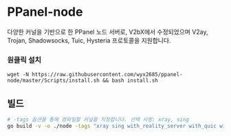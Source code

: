 # PPanel-node

다양한 커널을 기반으로 한 PPanel 노드 서버로, V2bX에서 수정되었으며 V2ay, Trojan, Shadowsocks, Tuic, Hysteria 프로토콜을 지원합니다.

### 원클릭 설치

```
wget -N https://raw.githubusercontent.com/wyx2685/ppanel-node/master/Scripts/install.sh && bash install.sh
```

## 빌드

```bash
# -tags 옵션을 통해 컴파일할 커널을 지정합니다. 선택 사항: xray, sing
go build -v -o ./node -tags "xray sing with_reality_server with_quic with_grpc with_utls with_wireguard with_acme" -trimpath -ldflags "-s -w -buildid="
```


<Giscus />
